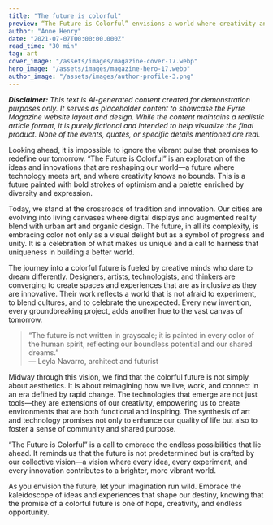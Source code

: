 ```yaml
---
title: "The future is colorful"
preview: “The Future is Colorful” envisions a world where creativity and innovation merge with the vibrancy of life. This article explores how emerging trends in art, technology, and design are painting a hopeful picture of tomorrow—a future where diversity and expression create a dynamic, inclusive landscape. Discover a forward-looking narrative that celebrates the promise of a bright, colorful future.
author: "Anne Henry"
date: "2021-07-07T00:00:00.000Z"
read_time: "30 min"
tag: art
cover_image: "/assets/images/magazine-cover-17.webp"
hero_image: "/assets/images/magazine-hero-17.webp"
author_image: "/assets/images/author-profile-3.png"
---
```


_**Disclaimer:** This text is AI-generated content created for demonstration purposes only. It serves as placeholder content to showcase the Fyrre Magazine website layout and design. While the content maintains a realistic article format, it is purely fictional and intended to help visualize the final product. None of the events, quotes, or specific details mentioned are real._

Looking ahead, it is impossible to ignore the vibrant pulse that promises to redefine our tomorrow. “The Future is Colorful” is an exploration of the ideas and innovations that are reshaping our world—a future where technology meets art, and where creativity knows no bounds. This is a future painted with bold strokes of optimism and a palette enriched by diversity and expression.

Today, we stand at the crossroads of tradition and innovation. Our cities are evolving into living canvases where digital displays and augmented reality blend with urban art and organic design. The future, in all its complexity, is embracing color not only as a visual delight but as a symbol of progress and unity. It is a celebration of what makes us unique and a call to harness that uniqueness in building a better world.

The journey into a colorful future is fueled by creative minds who dare to dream differently. Designers, artists, technologists, and thinkers are converging to create spaces and experiences that are as inclusive as they are innovative. Their work reflects a world that is not afraid to experiment, to blend cultures, and to celebrate the unexpected. Every new invention, every groundbreaking project, adds another hue to the vast canvas of tomorrow.

> “The future is not written in grayscale; it is painted in every color of the human spirit, reflecting our boundless potential and our shared dreams.”  
> — Leyla Navarro, architect and futurist

Midway through this vision, we find that the colorful future is not simply about aesthetics. It is about reimagining how we live, work, and connect in an era defined by rapid change. The technologies that emerge are not just tools—they are extensions of our creativity, empowering us to create environments that are both functional and inspiring. The synthesis of art and technology promises not only to enhance our quality of life but also to foster a sense of community and shared purpose.

“The Future is Colorful” is a call to embrace the endless possibilities that lie ahead. It reminds us that the future is not predetermined but is crafted by our collective vision—a vision where every idea, every experiment, and every innovation contributes to a brighter, more vibrant world.

As you envision the future, let your imagination run wild. Embrace the kaleidoscope of ideas and experiences that shape our destiny, knowing that the promise of a colorful future is one of hope, creativity, and endless opportunity.
